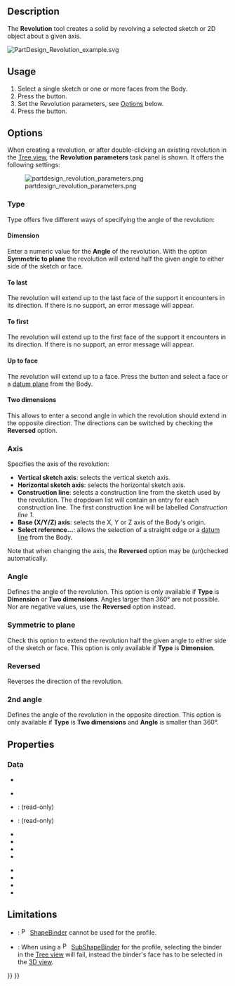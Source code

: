 <languages/>
<translate>

<!--T:19-->
{{Docnav
|[[PartDesign_Pad|Pad]]
|[[PartDesign_AdditiveLoft|Additive loft]]
|[[PartDesign_Workbench|PartDesign]]
|IconL=PartDesign_Pad.svg
|IconR=PartDesign_AdditiveLoft.svg
|IconC=Workbench_PartDesign.svg
}}

<!--T:4-->
{{GuiCommand
|Name=PartDesign Revolution
|MenuLocation=Part Design → Create an additive feature → Revolution
|Workbenches=[[PartDesign_Workbench|PartDesign]]
|SeeAlso=[[PartDesign_Groove|PartDesign Groove]]
}}

==Description== <!--T:23--> 

<!--T:1-->
The '''Revolution''' tool creates a solid by revolving a selected sketch or 2D object about a given axis.

</translate>
[[File:PartDesign Revolution example.svg]]
<translate>

<!--T:11-->
{{Caption|Above: sketch (A) is revolved 270 degrees counter-clockwise around axis (B); resulting solid (C) is shown right.}}

==Usage== <!--T:12-->

<!--T:13-->
# Select a single sketch or one or more faces from the Body.
# Press the {{Button|[[Image:PartDesign_Revolution.svg|24px]] [[PartDesign_Revolution|Revolution]]}} button.
# Set the Revolution parameters, see [[#Options|Options]] below.
# Press the {{Button|OK}} button.

==Options== <!--T:24--> 

<!--T:2-->
When creating a revolution, or after double-clicking an existing revolution in the [[Tree_view|Tree view]], the '''Revolution parameters''' task panel is shown. It offers the following settings:

<!--T:25-->
[[Image:partdesign_revolution_parameters.png|frame|left]]

===Type=== <!--T:35-->

<!--T:36-->
{{Version|1.0}}

<!--T:37-->
Type offers five different ways of specifying the angle of the revolution:

====Dimension==== <!--T:38-->

<!--T:39-->
Enter a numeric value for the '''Angle''' of the revolution. With the option '''Symmetric to plane''' the revolution will extend half the given angle to either side of the sketch or face.

====To last==== <!--T:40-->

<!--T:41-->
The revolution will extend up to the last face of the support it encounters in its direction. If there is no support, an error message will appear.

====To first==== <!--T:42-->

<!--T:43-->
The revolution will extend up to the first face of the support it encounters in its direction. If there is no support, an error message will appear.

====Up to face==== <!--T:44-->

<!--T:45-->
The revolution will extend up to a face. Press the {{Button|Face}} button and select a face or a [[PartDesign_Plane|datum plane]] from the Body.

====Two dimensions==== <!--T:46-->

<!--T:47-->
This allows to enter a second angle in which the revolution should extend in the opposite direction. The directions can be switched by checking the '''Reversed''' option.

===Axis=== <!--T:26-->

<!--T:48-->
Specifies the axis of the revolution:

<!--T:10-->
* '''Vertical sketch axis''': selects the vertical sketch axis.
* '''Horizontal sketch axis''': selects the horizontal sketch axis.
* '''Construction line''': selects a construction line from the sketch used by the revolution. The dropdown list will contain an entry for each construction line. The first construction line will be labelled ''Construction line 1''.
* '''Base (X/Y/Z) axis''': selects the X, Y or Z axis of the Body's origin.
* '''Select reference...''': allows the selection of a straight edge or a [[PartDesign_Line|datum line]] from the Body.

<!--T:49-->
Note that when changing the axis, the '''Reversed''' option may be (un)checked automatically.

===Angle=== <!--T:27--> 

<!--T:15-->
Defines the angle of the revolution. This option is only available if '''Type''' is '''Dimension''' or '''Two dimensions'''. Angles larger than 360° are not possible. Nor are negative values, use the '''Reversed''' option instead.

===Symmetric to plane=== <!--T:28-->

<!--T:29-->
Check this option to extend the revolution half the given angle to either side of the sketch or face. This option is only available if '''Type''' is '''Dimension'''.

===Reversed=== <!--T:30-->

<!--T:31-->
Reverses the direction of the revolution.

===2nd angle=== <!--T:50-->

<!--T:51-->
{{Version|1.0}}

<!--T:52-->
Defines the angle of the revolution in the opposite direction. This option is only available if '''Type''' is '''Two dimensions''' and '''Angle''' is smaller than 360°.

==Properties== <!--T:16-->

===Data=== <!--T:53-->

<!--T:54-->
{{TitleProperty|Part Design}}

<!--T:55-->
* {{PropertyData|Refine|Bool}}

<!--T:56-->
{{TitleProperty|Revolution}}

<!--T:57-->
* {{PropertyData|Type|Enumeration}}
* {{PropertyData|Base|Vector}}: (read-only)
* {{PropertyData|Axis|Vector}}: (read-only)
* {{PropertyData|Angle|Angle}}
* {{PropertyData|Up To Face|LinkSub}}
* {{PropertyData|Angle2|Angle}}
* {{PropertyData|Reference Axis|LinkSub}}

<!--T:58-->
{{TitleProperty|Sketch Based}}

<!--T:59-->
* {{PropertyData|Profile|LinkSub}}
* {{PropertyData|Midplane|Bool}}
* {{PropertyData|Reversed|Bool}}
* {{PropertyData|Allow Multi Face|Bool}}

==Limitations== <!--T:33-->

<!--T:34-->
* {{VersionMinus|0.21}}: [[File:PartDesign_ShapeBinder.svg|16px]] [[PartDesign_ShapeBinder|ShapeBinder]] cannot be used for the profile.
* {{VersionMinus|0.21}}: When using a [[File:PartDesign_SubShapeBinder.svg|16px]] [[PartDesign_SubShapeBinder|SubShapeBinder]] for the profile, selecting the binder in the [[Tree_view|Tree view]] will fail, instead the binder's face has to be selected in the [[3D_view|3D view]].


<!--T:20-->
{{Docnav
|[[PartDesign_Pad|Pad]]
|[[PartDesign_AdditiveLoft|Additive loft]]
|[[PartDesign_Workbench|PartDesign]]
|IconL=PartDesign_Pad.svg
|IconR=PartDesign_AdditiveLoft.svg
|IconC=Workbench_PartDesign.svg
}}

</translate>
{{PartDesign Tools navi{{#translation:}}}}
{{Userdocnavi{{#translation:}}}}
